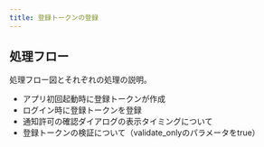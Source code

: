 ```yaml
---
title: 登録トークンの登録
---
```


## 処理フロー

処理フロー図とそれぞれの処理の説明。

- アプリ初回起動時に登録トークンが作成
- ログイン時に登録トークンを登録
- 通知許可の確認ダイアログの表示タイミングについて
- 登録トークンの検証について（validate_onlyのパラメータをtrue）
